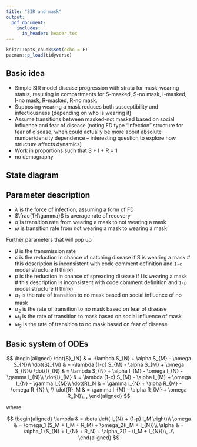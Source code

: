 ```yaml
---
title: "SIR and mask"
output:
  pdf_document: 
    includes:
      in_header: header.tex
---
```


```r
knitr::opts_chunk$set(echo = F)
pacman::p_load(tidyverse)
```

## Basic idea

- Simple SIR model disease progression with strata for mask-wearing status, resulting in compartments for S-masked, S-no mask, I-masked, I-no mask, R-masked, R-no mask.
- Supposing wearing a mask reduces both susceptibility and infectiousness (depending on who is wearing it)
- Assume transitions between masked-not masked based on social influence and fear of disease (noting FD type "infection" structure for fear of disease, when could actually be more about absolute number/density dependence -- interesting question to explore how structure affects dynamics)
- Work in proportions such that S + I + R = 1
- no demography

## State diagram

\begin{center}
\begin{tikzpicture}[node distance=2cm and 1cm,>=stealth',auto, every place/.style={draw}]
    
    \node [place] (Sm) {$S_M$};
    \node [place] (Sn) [below=of Sm] {$S_{N}$};
    \node [place] (Im) [node distance=2.5cm,right=of Sm] {$I_M$};
    \node [place] (In) [below=of Im] {$I_{N}$};
    \node[place] (Rm) [node distance=2.5cm, right=of Im] {$R_M$};
    \node[place] (Rn) [below=of Rm] {$R_N$};
    
    \path[->] (Sm) edge [bend left] node {$\alpha$} (Sn);
    \path[->] (Sn) edge [bend left] node {$\omega$} (Sm);
    \path[->] (Im) edge [bend left] node {$\alpha$} (In);
    \path[->] (In) edge [bend left] node {$\omega$} (Im);
    \path[->] (Rm) edge [bend left] node {$\alpha$} (Rn);
    \path[->] (Rn) edge [bend left] node {$\omega$} (Rm);
    
    \path[->] (Sm) edge node {$\lambda$} (Im);
    \path[->] (Sn) edge node {$\lambda$} (In);
    \path[->] (In) edge node {$\gamma$} (Rn);
    \path[->] (Im) edge node {$\gamma$} (Rm);
    

\end{tikzpicture}
\end{center}

## Parameter description

- $\lambda$ is the force of infection, assuming a form of FD
- $\frac{1}{\gamma}$ is average rate of recovery
- $\alpha$ is transition rate from wearing a mask to not wearing a mask
- $\omega$ is transition rate from not wearing a mask to wearing a mask

Further parameters that will pop up

- $\beta$ is the transmission rate
- $c$ is the reduction in chance of catching disease if S is wearing a mask # this description is inconsistent with code comment definition and `1-c` model structure (I think)
- $p$ is the reduction in chance of spreading disease if I is wearing a mask # this description is inconsistent with code comment definition and `1-p` model structure (I think)
- $\alpha_1$ is the rate of transition to no mask based on social influence of no mask
- $\alpha_2$ is the rate of transition to no mask based on fear of disease
- $\omega_1$ is the rate of transition to mask based on social influence of  mask
- $\omega_2$ is the rate of transition to no mask based on fear of disease


## Basic system of ODEs

$$
  \begin{aligned}
    \dot{S}_{N} & =  -\lambda S_{N} + \alpha S_{M} - \omega S_{N}\\
    \dot{S}_{M} & =  -\lambda (1-c) S_{M} - \alpha S_{M} + \omega S_{N}\\
    \dot{I}_{N} & = \lambda S_{N} + \alpha I_{M} - \omega I_{N} - \gamma I_{N}\\
    \dot{I}_{M} & = \lambda (1-c) S_{M} - \alpha I_{M} + \omega I_{N} - \gamma I_{M}\\
    \dot{R}_N & = \gamma I_{N} + \alpha R_{M} - \omega R_{N} \, \\
    \dot{R}_M & = \gamma I_{M}  - \alpha R_{M} + \omega R_{N}\, ,
  \end{aligned}
$$

where

$$
  \begin{aligned}
    \lambda & = \beta \left( I_{N} + (1-p) I_M \right)\\
    \omega & = \omega_1 (S_M + I_M + R_M) + \omega_2(I_M + I_{N})\\
    \alpha & = \alpha_1 (S_{N} + I_{N} + R_N) + \alpha_2(1 - (I_M + I_{N}))\, .\\
  \end{aligned}
$$




